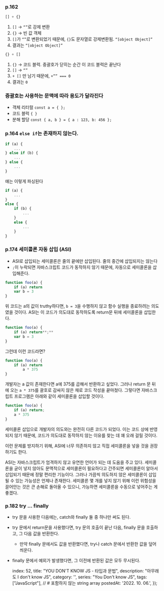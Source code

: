 
### p.162

```js
[] + {}
```

1. `[]` → `“”`로 강제 변환
2. `{}` → 빈 값 객체
3. `[]`가 `“”`로 변환되었기 때문에, `{}`도 문자열로 강제변환됨. `“[object Object]”`
4. 결과는 `“[object Object]”`

```js
{} + []
```

1. `{}` → 코드 블럭. 중괄호가 닫히는 순간 이 코드 블럭은 끝난다
2. `[]` → `“”`
3. `+ []` 만 남기 때문에, `+”” === 0`
4. 결과는 `0`

### 중괄호는 사용하는 문맥에 따라 용도가 달라진다

- 객체 리터럴 `const a = { };`
- 코드 블럭 `{ }`
- 분해 할당 `const { a, b } = { a : 123, b: 456 };`

### p.164 `else if`는 존재하지 않는다.

```jsx
if (a) {
	...
} else if (b) {
	...
} else {
	...
}
```

얘는 이렇게 파싱된다

```jsx
if (a) {
	...
}
else {
	if (b) {
		...
	}
	else {
		...
	}
}
```

### p.174 세미콜론 자동 삽입 (ASI)

- ASI로 삽입되는 세미콜론은 줄의 끝에만 삽입된다. 줄의 중간에 삽입되지는 않는다
- `;`이 누락되면 자바스크립트 코드가 동작하지 않기 때문에, 자동으로 세미콜론을 삽입해준다.

```jsx
function foo(a) {
	if (a) return
	var b = 3
}
```

위 코드는 a의 값이 truthy하다면, `b = 3`을 수행하지 않고 함수 실행을 종료하려는 의도였을 것이다. ASI는 이 코드가 의도대로 동작하도록 return문 뒤에 세미콜론을 삽입한다.

```jsx
function foo(a) {
	if (a) return**;**
	var b = 3
}
```

그런데 이런 코드라면?

```jsx
function foo(a) {
	if (a) return
        a * 375
}
```

개발자는 a 값이 존재한다면 a에 375를 곱해서 반환하고 싶었다.
그러나 return 문 뒤에 오는 `a * 375`를 괄호로 감싸지 않은 채로 코드 작성을 끝마쳤다. 그렇다면 자바스크립트 프로그램은 아래와 같이 세미콜론을 삽입할 것이다.

```jsx
function foo(a) {
	if (a) return;
    a * 375
}
```

세미콜론 삽입으로 개발자의 의도와는 완전히 다른 코드가 되었다. 이는 코드 상에 반영되지 않기 때문에, 코드가 의도대로 동작하지 않는 이유를 찾는 데 꽤 오래 걸릴 것이다.

이런 문제를 방지하기 위해, ASI에 너무 의존하지 않고 직접 세미콜론을 넣을 것을 권장하기도 한다.

ASI는 자바스크립트가 엄격하지 않고 유연한 언어가 되는 데 도움을 주고 있다. 세미콜론을 굳이 넣지 않아도 문맥적으로 세미콜론이 필요하다고 간주되면 세미콜론이 알아서 삽입되기 때문에 정말 편리한 기능이다. 그러나 가끔씩 의도하지 않은 세미콜론이 삽입될 수 있는 가능성은 언제나 존재한다. 세미콜론 몇 개를 넣지 않기 위해 이런 위험성을 끌어안는 것은 큰 손해로 돌아올 수 있으니, 가능하면 세미콜론을 수동으로 넣어주는 게 좋겠다.

### p.182 try … finally

- try 문을 사용한 다음에는, catch와 finally 둘 중 하나만 써도 된다.
- try 문에서 return문을 사용했다면, try 문의 호출이 끝난 다음, finally 문을 호출하고, 그 다음 값을 반환한다.
  - 만약 finally 문에서도 값을 반환했다면, try나 catch 문에서 반환한 값을 덮어씌운다.
- finally 문에서 예외가 발생했다면, 그 이전에 반환된 값은 모두 무시된다.

    index: 52,
    title: "YOU DON'T KNOW JS - 타입과 문법",
    description: "아무래도 I don't know JS",
    category: '',
    series: "You Don't know JS",
    tags: ["JavaScript"], // # 포함하지 않는 string array
    postedAt: '2022. 10. 06.',
});